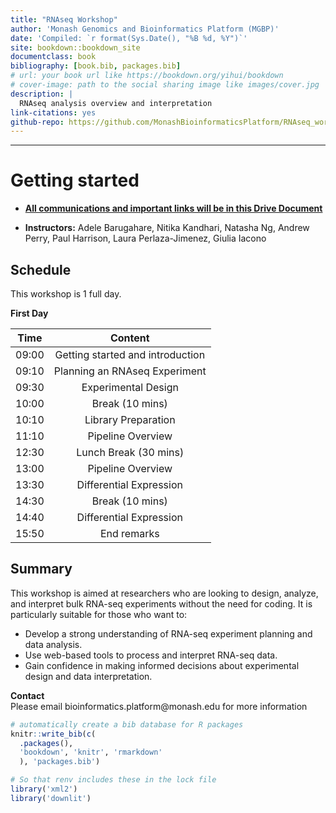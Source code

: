 ```yaml
--- 
title: "RNAseq Workshop"
author: 'Monash Genomics and Bioinformatics Platform (MGBP)'
date: 'Compiled: `r format(Sys.Date(), "%B %d, %Y")`'
site: bookdown::bookdown_site
documentclass: book
bibliography: [book.bib, packages.bib]
# url: your book url like https://bookdown.org/yihui/bookdown
# cover-image: path to the social sharing image like images/cover.jpg
description: |
  RNAseq analysis overview and interpretation
link-citations: yes
github-repo: https://github.com/MonashBioinformaticsPlatform/RNAseq_workshop
---
```

***

# Getting started  

    
- **[All communications and important links will be in this Drive Document](https://docs.google.com/document/d/1qNgOxzwidhIzHRZMx_iJVGjL0kVqW9ru4wAlBJjhViY/edit?usp=sharing)**


- **Instructors:** Adele Barugahare, Nitika Kandhari, Natasha Ng, Andrew Perry, Paul Harrison, Laura Perlaza-Jimenez, Giulia Iacono


## Schedule

This workshop is 1 full day. 

**First Day**

|  Time       |  Content                  |
|:---:|:---:|
| 09:00 | Getting started and introduction |
| 09:10 | Planning an RNAseq Experiment |
| 09:30 | Experimental Design |
| 10:00 | Break (10 mins) |
| 10:10 | Library Preparation |
| 11:10 | Pipeline Overview |
| 12:30 | Lunch Break (30 mins) |
| 13:00 | Pipeline Overview |
| 13:30 | Differential Expression |
| 14:30 | Break (10 mins) |
| 14:40 | Differential Expression |
| 15:50 | End remarks |


## Summary

This workshop is aimed at researchers who are looking to design, analyze, and interpret bulk RNA-seq experiments without the need for coding. It is particularly suitable for those who want to:

- Develop a strong understanding of RNA-seq experiment planning and data analysis.
- Use web-based tools to process and interpret RNA-seq data.
- Gain confidence in making informed decisions about experimental design and data interpretation.


**Contact**   
Please email bioinformatics.platform@monash.edu for more information



```r
# automatically create a bib database for R packages
knitr::write_bib(c(
  .packages(), 
  'bookdown', 'knitr', 'rmarkdown'
  ), 'packages.bib')

# So that renv includes these in the lock file
library('xml2')
library('downlit')
```
